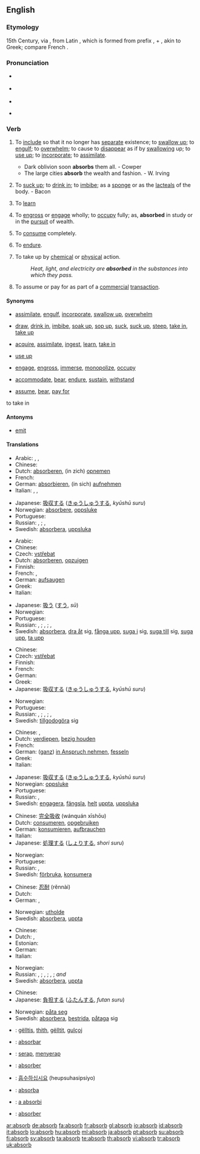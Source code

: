 ==English==

===Etymology===
15th Century, via {{OF.}}, from Latin {{term|absorbere}}, which is formed from prefix {{term|ab-||from}}, + {{term|sorbere||suck in}}, akin to Greek; compare French {{term|absorber}}.

===Pronunciation===
* {{a|RP}} {{IPA|/əbˈzɔːb/; /əbˈsɔːb/}}
* {{a|US}} {{IPA|/æbˈzɔːrb/; /æbˈsɔːrb/}}
* {{audio|en-us-absorb.ogg|Audio (US)}}

* {{rhymes|ɔː(r)b}}

===Verb===
{{en-verb}}

# {{transitive}} To [[include]] so that it no longer has [[separate]] existence; to [[swallow up]]; to [[engulf]]; to [[overwhelm]]; to cause to [[disappear]] as if by [[swallowing]] up; to [[use up]]; to [[incorporate]]; to [[assimilate]].
#* Dark oblivion soon '''absorbs''' them all. - Cowper
#* The large cities '''absorb''' the wealth and fashion. - W. Irving
# {{transitive}} To [[suck up]]; to [[drink in]]; to [[imbibe]]; as a [[sponge]] or as the [[lacteals]] of the body. - Bacon
# {{transitive}} To [[learn]]
# {{transitive}} To [[engross]] or [[engage]] wholly; to [[occupy]] fully; as, '''absorbed''' in study or in the [[pursuit]] of wealth.
# {{transitive}} To [[consume]] completely.
# {{transitive}} To [[endure]].
# {{transitive}} {{physics}} To take up by [[chemical]] or [[physical]] action.
#: ''Heat, light, and electricity are '''absorbed''' in the substances into which they pass.''
# {{transitive}} {{finance}} To assume or pay for as part of a [[commercial]] [[transaction]].

====Synonyms====
* {{sense|to include so that it no longer has separate existence}} [[assimilate]], [[engulf]], [[incorporate]], [[swallow up]], [[overwhelm]]
* {{sense|to suck up or drink in}} [[draw]], [[drink in]], [[imbibe]], [[soak up]], [[sop up]], [[suck]], [[suck up]], [[steep]], [[take in]], [[take up]]
* {{sense|to learn}} [[acquire]], [[assimilate]], [[ingest]], [[learn]], [[take in]]
* {{sense|to consume completely}} [[use up]]
* {{sense|to occupy fully}} [[engage]], [[engross]], [[immerse]], [[monopolize]], [[occupy]]
* {{sense|to endure}} [[accommodate]], [[bear]], [[endure]], [[sustain]], [[withstand]]
* {{sense|finance: to assume or pay for}} [[assume]], [[bear]], [[pay for]]
to take in

====Antonyms====
* {{sense|physics: to take up by chemical or physical action}} [[emit]]

====Translations====
{{trans-top|to include so that it no longer has separate existence (1)}}
* Arabic: {{Arab|[[يحتمل]]}}, {{Arab|[[يستوعب]]}}, {{Arab|[[يسع]]}}
* Chinese: {{t|cmn|吸收|tr=xīshōu|sc=Hani|xs=Mandarin}}
* Dutch: [[absorberen]], (in zich) [[opnemen]]
* French: {{t+|fr|absorber}}
* German: [[absorbieren]], (in sich) [[aufnehmen]]
* Italian: {{t+|it|assorbire}}, {{t-|it|incorporare}}, {{t+|it|includere}}
{{trans-mid}}
* Japanese: [[吸収する]] ([[きゅうしゅう]]する, ''kyūshū suru'')
* Norwegian: [[absorbere]], [[oppsluke]]
* Portuguese: {{t+|pt|absorver}}
* Russian: {{t|ru|поглощать|tr=pogloščát’}} {{impf}}, {{t|ru|поглотить|tr=poglotít’}} {{pf}}; {{t|ru|вбирать|tr=vbirát’}} {{impf}}, {{t|ru|вобрать|tr=vobrát’}} {{pf}}
* Swedish: [[absorbera]], [[uppsluka]]
{{trans-bottom}}

{{trans-top|to suck up or drink in (2)}}
* Arabic: {{Arab|[[يمتص]]}}
* Chinese: {{t-|cmn|吸入|tr=xī rù|sc=Hani|xs=Mandarin}}
* Czech: [[vstřebat]]
* Dutch: [[absorberen]], [[opzuigen]]
* Finnish: {{t+|fi|imeä}}
* French: {{t+|fr|absorber}}, {{t+|fr|éponger}}
* German: [[aufsaugen]]
* Greek: {{t+|el|απορροφώ|tr=aporofó|sc=Grek}}
* Italian: {{t+|it|assorbire}}
{{trans-mid}}
* Japanese: [[吸う]] ([[すう]], ''sū'')
* Norwegian: {{t+|no|absorbere}}
* Portuguese: {{t+|pt|absorver}}
* Russian: {{t|ru|поглощать|tr=pogloščát'}} {{impf}}, {{t|ru|поглотить|tr=poglotít’}} {{pf}}; {{t|ru|вбирать|tr=vbirát’}} {{impf}}, {{t|ru|вобрать|tr=vobrát’}} {{pf}}; {{t|ru|впитывать|tr=vpítyvat’}} {{impf}}, {{t|ru|впитать|tr=vpitát’}} {{pf}}
* Swedish: [[absorbera]], [[dra åt]] sig, [[fånga upp]], [[suga i]] sig, [[suga till]] sig, [[suga upp]], [[ta upp]]
{{trans-bottom}}

{{trans-top|to learn (3)}}
* Chinese: {{t|cmn|吸收|tr=xīshōu|sc=Hani|xs=Mandarin}}
* Czech: [[vstřebat]]
* Finnish: {{t-|fi|omaksua}}
* French: {{t+|fr|absorber}}
* German: {{t+|de|aufnehmen}}
* Greek: {{t+|el|αφομοιώνω|sc=Grek}}
* Japanese: [[吸収する]] ([[きゅうしゅう]]する, ''kyūshū suru'')
{{trans-mid}}
* Norwegian: {{t+|no|absorbere}}
* Portuguese: {{t+|pt|absorver}}
* Russian: {{t|ru|поглощать|tr=pogloščát’}} {{impf}}, {{t|ru|поглотить|tr=poglotít’}} {{pf}}; {{t|ru|вбирать|tr=vbirát’}} {{impf}}, {{t|ru|вобрать|tr=vobrát’}} {{pf}}; {{t|ru|впитывать|tr=vpítyvat’}} {{impf}}, {{t|ru|впитать|tr=vpitát’}} {{pf}}
* Swedish: [[tillgodogöra]] sig
{{trans-bottom}}

{{trans-top|to occupy fully (4)}}
* Chinese: {{t|cmn|全神貫注|sc=Hani|xs=Mandarin}}, {{t|cmn|全神贯注|tr=quánshénguànzhù|sc=Hani|xs=Mandarin}}
* Dutch: [[verdiepen]], [[bezig houden]]
* French: {{t+|fr|absorber}}
* German: ([[ganz]]) [[in Anspruch nehmen]], [[fesseln]]
* Greek: {{t+|el|απορροφώ|tr=aporofó|sc=Grek}}
* Italian: {{t-|it|assorto}}
{{trans-mid}}
* Japanese: [[吸収する]] ([[きゅうしゅう]]する, ''kyūshū suru'')
* Norwegian: [[oppsluke]]
* Portuguese: {{t+|pt|absorver}}
* Russian: {{t|ru|поглощать|tr=pogloščát’}} {{impf}}, {{t|ru|поглотить|tr=poglotít’}} {{pf}}
* Swedish: [[engagera]], [[fängsla]], [[helt]] [[uppta]], [[uppsluka]]
{{trans-bottom}}

{{trans-top|to consume completely (5)}}
* Chinese: [[完全吸收]] (wánquán xīshōu)
* Dutch: [[consumeren]], [[opgebruiken]]
* German: [[konsumieren]], [[aufbrauchen]]
* Italian: {{t+|it|assorbire}}
* Japanese: [[処理する]] ([[しょり]]する, ''shori suru'')
{{trans-mid}}
* Norwegian: {{t+|no|absorbere}}
* Portuguese: {{t+|pt|absorver}}
* Russian: {{t|ru|поглощать|tr=pogloščát’}} {{impf}}, {{t|ru|поглотить|tr=poglotít’}} {{pf}}
* Swedish: [[förbruka]], [[konsumera]]
{{trans-bottom}}

{{trans-top|to endure (6)}}
* Chinese: [[忍耐]] (rěnnài)
* Dutch: {{t+|nl|ondergaan}}
* German: {{t+|de|aushalten}}, {{t+|de|ertragen}}
{{trans-mid}}
* Norwegian: [[utholde]]
* Swedish: [[absorbera]], [[uppta]]
{{trans-bottom}}

{{trans-top|physics: to take up by chemical or physical action (7)}}
* Chinese: {{t-|cmn|吸入|tr=xī rù|sc=Hani|xs=Mandarin}}
* Dutch: {{t+|nl|absorberen}}, {{t-|nl|imeä}}
* Estonian: {{t|et|neelduma}}
* German: {{t+|de|absorbieren}}
* Italian: {{t+|it|assorbire}}
{{trans-mid}}
* Norwegian: {{t+|no|absorbere}}
* Russian: {{t|ru|поглощать|tr=pogloščát’}} {{impf}}, {{t|ru|поглотить|tr=poglotít’}} {{pf}}; {{t|ru|вбирать|tr=vbirát’}} {{impf}}, {{t|ru|вобрать|tr=vobrát’}} {{pf}}; {{t|ru|впитывать|tr=vpítyvat’}} {{impf}}, {{t|ru|впитать|tr=vpitát’}} {{pf}}; {{t|ru|абсорбировать|tr=absorbírovat’}} {{impf}} ''and'' {{pf}}
* Swedish: [[absorbera]], [[uppta]]
{{trans-bottom}}

{{trans-top|finance: to assume or pay for (8)}}
* Chinese: {{t|cmn|吸收|tr=xīshōu|sc=Hani|xs=Mandarin}}
* Japanese: [[負担する]] ([[ふたん]]する, ''futan suru'')
{{trans-mid}}
* Norwegian: [[påta seg]]
* Swedish: [[absorbera]], [[bestrida]], [[påtaga]] sig
{{trans-bottom}}

{{checktrans}}
* {{ttbc|Albanian}}: [[gëlltis]], [[thith]], [[gëlltit]], [[gulçoj]]
* {{ttbc|Ido}}: [[absorbar]]
* {{ttbc|Indonesian}}: [[serap]], [[serap|menyerap]]
* {{ttbc|Interlingua}}: [[absorber]]
* {{ttbc|Korean}}: [[흡수하십시요]] (heupsuhasipsiyo)
* {{ttbc|Novial}}: [[absorba]]
* {{ttbc|Romanian}}: [[a absorbi]]
* {{ttbc|Spanish}}: [[absorber]]

[[ar:absorb]]
[[de:absorb]]
[[fa:absorb]]
[[fr:absorb]]
[[gl:absorb]]
[[io:absorb]]
[[id:absorb]]
[[it:absorb]]
[[lo:absorb]]
[[hu:absorb]]
[[ml:absorb]]
[[ja:absorb]]
[[pt:absorb]]
[[su:absorb]]
[[fi:absorb]]
[[sv:absorb]]
[[ta:absorb]]
[[te:absorb]]
[[th:absorb]]
[[vi:absorb]]
[[tr:absorb]]
[[uk:absorb]]